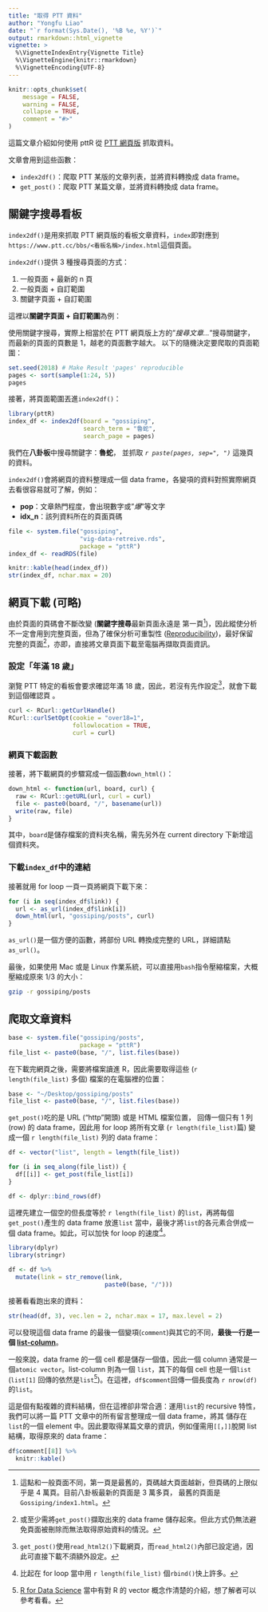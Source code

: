 ```yaml
---
title: "取得 PTT 資料"
author: "Yongfu Liao"
date: "`r format(Sys.Date(), '%B %e, %Y')`"
output: rmarkdown::html_vignette
vignette: >
  %\VignetteIndexEntry{Vignette Title}
  %\VignetteEngine{knitr::rmarkdown}
  %\VignetteEncoding{UTF-8}
---
```


```r
knitr::opts_chunk$set(
	message = FALSE,
	warning = FALSE,
	collapse = TRUE,
	comment = "#>"
)
```

這篇文章介紹如何使用 pttR 從 [PTT 網頁版](https://www.ptt.cc/bbs/index.html) 抓取資料。

文章會用到這些函數：

- `index2df()`：爬取 PTT 某版的文章列表，並將資料轉換成 data frame。
- `get_post()`：爬取 PTT 某篇文章，並將資料轉換成 data frame。




## 關鍵字搜尋看板{#search}

`index2df()`是用來抓取 PTT 網頁版的看板文章資料，`index`即對應到`https://www.ptt.cc/bbs/<看板名稱>/index.html`這個頁面。

`index2df()`提供 3 種搜尋頁面的方式：

1. 一般頁面 + 最新的 n 頁
1. 一般頁面 + 自訂範圍
1. 關鍵字頁面 + 自訂範圍

這裡以**關鍵字頁面 + 自訂範圍**為例：


使用關鍵字搜尋，實際上相當於在 PTT 網頁版上方的"*搜尋文章...*"搜尋關鍵字，而最新的頁面的頁數是 1，越老的頁面數字越大。
以下的隨機決定要爬取的頁面範圍：
```r
set.seed(2018) # Make Result 'pages' reproducible
pages <- sort(sample(1:24, 5))
pages
```

接著，將頁面範圍丟進`index2df()`：
```r
library(pttR)
index_df <- index2df(board = "gossiping",
                     search_term = "魯蛇",
                     search_page = pages)
```
我們在**八卦板**中搜尋關鍵字：**魯蛇**，
並抓取 *`r paste(pages, sep=", ")`* 這幾頁的資料。


`index2df()`會將網頁的資料整理成一個 data frame，各變項的資料對照實際網頁去看很容易就可了解，例如：

- **pop**：文章熱門程度，會出現數字或"*爆*"等文字
- **idx_n**：該列資料所在的頁面頁碼

```r
file <- system.file("gossiping",
                    "vig-data-retreive.rds",
                    package = "pttR")
index_df <- readRDS(file)
```

```r
knitr::kable(head(index_df))
str(index_df, nchar.max = 20)
```




## 網頁下載 (可略){#download}

由於頁面的頁碼會不斷改變 (**關鍵字搜尋**最新頁面永遠是 第一頁[^newest])，因此縱使分析不一定會用到完整頁面，但為了確保分析可重製性 ([Reproducibility](https://en.wikipedia.org/wiki/Reproducibility))，最好保留完整的頁面[^reproduce]，亦即，直接將文章頁面下載至電腦再擷取頁面資訊。




### 設定「年滿 18 歲」

瀏覽 PTT 特定的看板會要求確認年滿 18 歲，因此，若沒有先作設定[^rhtml2]，就會下載到這個確認頁 。


```r
curl <- RCurl::getCurlHandle()
RCurl::curlSetOpt(cookie = "over18=1",
                  followlocation = TRUE,
                  curl = curl)
```

### 網頁下載函數

接著，將下載網頁的步驟寫成一個函數`down_html()`：
```r
down_html <- function(url, board, curl) {
  raw <- RCurl::getURL(url, curl = curl)
  file <- paste0(board, "/", basename(url))
  write(raw, file)
}
```
其中，`board`是儲存檔案的資料夾名稱，需先另外在 current directory 下新增這個資料夾。


### 下載`index_df`中的連結

接著就用 for loop 一頁一頁將網頁下載下來：
```r
for (i in seq(index_df$link)) {
  url <- as_url(index_df$link[i])
  down_html(url, "gossiping/posts", curl)
}
```
`as_url()`是一個方便的函數，將部份 URL 轉換成完整的 URL，詳細請點`as_url()`。

最後，如果使用 Mac 或是 Linux 作業系統，可以直接用`bash`指令壓縮檔案，大概壓縮成原來 1/3 的大小：
```bash
gzip -r gossiping/posts
```

## 爬取文章資料


```r
base <- system.file("gossiping/posts",
                    package = "pttR")
file_list <- paste0(base, "/", list.files(base))
```

在下載完網頁之後，需要將檔案讀進 R，因此需要取得這些
(`r length(file_list)` 多個) 檔案的在電腦裡的位置：
```r
base <- "~/Desktop/gossiping/posts"
file_list <- paste0(base, "/", list.files(base))
```

`get_post()`吃的是 URL ("http"開頭) 或是 HTML 檔案位置，
回傳一個只有 1 列(row) 的 data frame，因此用 for loop 將所有文章 (`r length(file_list)`篇) 變成一個 `r length(file_list)` 列的 data frame：
```r
df <- vector("list", length = length(file_list))

for (i in seq_along(file_list)) {
  df[[i]] <- get_post(file_list[i])
}

df <- dplyr::bind_rows(df)
```
這裡先建立一個空的但長度等於 `r length(file_list)`
的`list`，再將每個`get_post()`產生的 data frame 放進`list` 當中，最後才將`list`的各元素合併成一個 data frame。如此，可以加快 for loop 的速度[^loop]。


```r
library(dplyr)
library(stringr)

df <- df %>%
  mutate(link = str_remove(link,
                           paste0(base, "/")))
```

接著看看跑出來的資料：
```r
str(head(df, 3), vec.len = 2, nchar.max = 17, max.level = 2)
```
可以發現這個 data frame 的最後一個變項(`comment`)與其它的不同，**最後一行是一個 [list-column](https://jennybc.github.io/purrr-tutorial/ls13_list-columns.html)**。

一般來說，data frame 的一個 cell 都是儲存一個值，因此一個 column 通常是一個`atomic vector`。list-column 則為一個 `list`，其下的每個 cell 也是一個`list` (`list[1]` 回傳的依然是`list`[^tutor])。在這裡，`df$comment`回傳一個長度為 `r nrow(df)` 的`list`。

這是個有點複雜的資料結構，但在這裡卻非常合適：運用`list`的 recursive 特性，我們可以將一篇 PTT 文章中的所有留言整理成一個 data frame，將其 儲存在`list`的一個 element 中。因此要取得某篇文章的資訊，例如僅需用`[[`，`]]`脫開 list 結構，取得原來的 data frame：
```r
df$comment[[8]] %>%
  knitr::kable()
```



<!-- Comments -->

[^newest]: 這點和一般頁面不同，第一頁是最舊的，頁碼越大頁面越新，但頁碼的上限似乎是 4 萬頁。目前八卦板最新的頁面是 3 萬多頁，
最舊的頁面是`Gossiping/index1.html`。

[^reproduce]: 或至少需將`get_post()`擷取出來的 data frame 儲存起來。但此方式仍無法避免頁面被刪除而無法取得原始資料的情況。

[^rhtml2]: `get_post()`使用`read_html2()`下載網頁，而`read_html2()`內部已設定過，因此可直接下載不須額外設定。

[^loop]: 比起在 for loop 當中用 `r length(file_list)` 個`rbind()`快上許多。

[^tutor]: [R for Data Science](http://r4ds.had.co.nz/vectors.html) 當中有對 R 的 vector 概念作清楚的介紹，想了解者可以參考看看。
